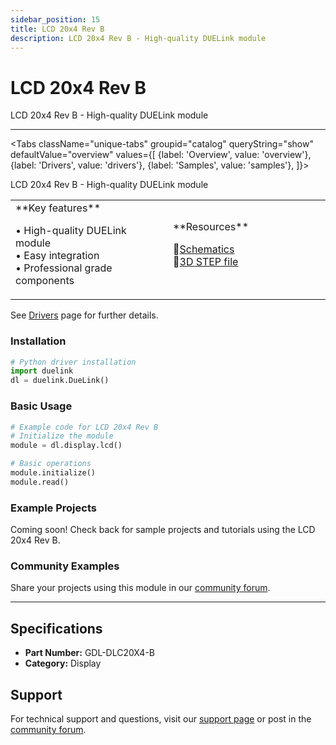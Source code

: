 ```yaml
---
sidebar_position: 15
title: LCD 20x4 Rev B
description: LCD 20x4 Rev B - High-quality DUELink module
---
```



# LCD 20x4 Rev B

<ProductImageSelector 
  partNumber="dlc20x4-b"
  productName="LCD 20x4 Rev B"
/>

LCD 20x4 Rev B - High-quality DUELink module

---

<Tabs className="unique-tabs" groupid="catalog" queryString="show" defaultValue="overview"
  values={[
    {label: 'Overview', value: 'overview'},
    {label: 'Drivers', value: 'drivers'},
    {label: 'Samples', value: 'samples'},
  ]}>

<TabItem value="overview">

LCD 20x4 Rev B - High-quality DUELink module

<table><td width='50%'>
**Key features**

• High-quality DUELink module<br/>
• Easy integration<br/>
• Professional grade components<br/>

</td><td width='50%'>
**Resources**
 
📄[Schematics](/static/sch/dlc20x4-b.pdf)<br/>
🔩[3D STEP file](/static/3d/DLC20X4-B.step)<br/>

</td></table>

</TabItem>

<TabItem value="drivers">

See [Drivers](../../engine/drivers) page for further details.

### Installation

```python
# Python driver installation
import duelink
dl = duelink.DueLink()
```

### Basic Usage

```python
# Example code for LCD 20x4 Rev B
# Initialize the module
module = dl.display.lcd()

# Basic operations
module.initialize()
module.read()
```

</TabItem>

<TabItem value="samples">

### Example Projects

Coming soon! Check back for sample projects and tutorials using the LCD 20x4 Rev B.

### Community Examples

Share your projects using this module in our [community forum](https://forums.ghielectronics.com).

</TabItem>

</Tabs>

---

## Specifications

- **Part Number:** GDL-DLC20X4-B
- **Category:** Display

## Support

For technical support and questions, visit our [support page](../../support) or post in the [community forum](https://forums.ghielectronics.com).
